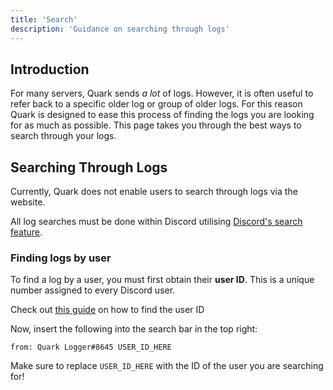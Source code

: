 ```yaml
---
title: 'Search'
description: 'Guidance on searching through logs'
---
```


## Introduction

For many servers, Quark sends *a lot* of logs. However, it is often useful to refer back
to a specific older log or group of older logs. For this reason Quark is designed to
ease this process of finding the logs you are looking for as much as possible. This
page takes you through the best ways to search through your logs.


## Searching Through Logs

Currently, Quark does not enable users to search through logs via the website. 

All log searches must be done within Discord utilising [Discord's search feature](https://support.discord.com/hc/en-us/articles/115000468588-Using-Search).

### Finding logs by user

To find a log by a user, you must first obtain their **user ID**. This is a unique number
assigned to every Discord user.

<Tip>Check out [this guide](https://support.discord.com/hc/en-us/articles/206346498-Where-can-I-find-my-User-Server-Message-ID)
on how to find the user ID</Tip>

Now, insert the following into the search bar in the top right:

```
from: Quark Logger#8645 USER_ID_HERE
```

<Note>Make sure to replace `USER_ID_HERE` with the ID of the user you are searching for!</Note>